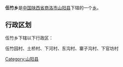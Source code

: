 {{中国乡级行政区
|行政区全称 = 伍竹乡
|景观照片文件名 = 
|景观照片描述 = 
|汉语拼音 =
|其他语言 = 
|其他语言名称 = 
|位置图文件名 = 
|位置图描述 = 
|自定义图片=
|上级行政区 = [[陕西省|陕西省]][[商洛市|商洛市]][[山阳县|山阳县]]
|行政区类别 = [[乡级行政区|乡]]
|行政区划代码 = 
|行政区划 = 
|村委会 = 
|居委会 = 
|建置时间 = 
|领导职位 = 
|领导名称 = 
|政府驻地 = 
|毗邻 = 
|地理坐标 = 
|总面积 = 
|总人口 = 
|户籍人口 = 
|户籍人口年份 = 
|常住人口 = 
|常住人口年份 = 
|人口密度 = 
|GDP = 
|邮政编码 = 
|电话区号 = 
|官方网站 = 
|网站名称 = 
}}
'''伍竹乡'''是[[中华人民共和国|中国]][[陕西省|陕西省]][[商洛市|商洛市]][[山阳县|山阳县]]下辖的一个[[乡级行政区|乡]]。

== 行政区划 ==
伍竹乡下辖以下行政区：

伍竹园村、土桥村、下河村、东沟村、寨子沟村、下官坊村

{{陕西小作品}}
{{山阳县行政区划}}

[[Category:山阳县|Category:山阳县]]